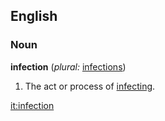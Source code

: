 ==English==

===Noun===
{{Wikipedia}}
'''infection'''  (''plural:'' [[infections]])
# The act or process of [[infect]]ing.

[[it:infection]]